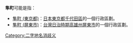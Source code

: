 '''隼町'''可能是指：

* [[隼町_(東京都)|隼町 (東京都)]]：[[日本|日本]][[東京都|東京都]][[千代田區|千代田區]]的一個行政區劃。
* [[隼町_(屏東市)|隼町 (屏東市)]]：[[台灣日治時期|台灣日治時期]][[高雄州|高雄州]][[屏東市_(州轄市)|屏東市]]的一個行政區劃。
{{disamb}}
[[Category:二字地名消歧义|Category:二字地名消歧义]]